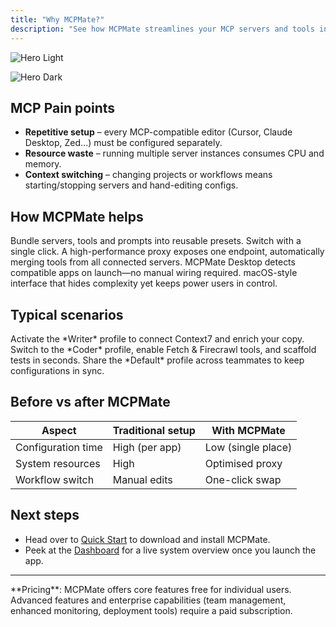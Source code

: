 ```yaml
---
title: "Why MCPMate?"
description: "See how MCPMate streamlines your MCP servers and tools into a single desktop app."
---
```



<img
  className="block dark:hidden"
  src="/i18n/en/images/hero-light.jpg"
  alt="Hero Light"
  title={true}
/>

<img
  className="hidden dark:block"
  src="/i18n/en/images/hero-dark.jpg"
  alt="Hero Dark"
  title={true}
/>

## MCP Pain points

- **Repetitive setup** – every MCP-compatible editor (Cursor, Claude Desktop, Zed…) must be configured separately.
- **Resource waste** – running multiple server instances consumes CPU and memory.
- **Context switching** – changing projects or workflows means starting/stopping servers and hand-editing configs.

## How MCPMate helps

<CardGroup cols={2}>
  <Card title="Profile" icon="layer-group">
    Bundle servers, tools and prompts into reusable presets. Switch with a single click.
  </Card>
  <Card title="Unified proxy" icon="server">
    A high-performance proxy exposes one endpoint, automatically merging tools from all connected servers.
  </Card>
  <Card title="Auto app detection" icon="plug">
    MCPMate Desktop detects compatible apps on launch—no manual wiring required.
  </Card>
  <Card title="Clean UI" icon="window-maximize">
    macOS-style interface that hides complexity yet keeps power users in control.
  </Card>
</CardGroup>

## Typical scenarios

<Tabs>
  <Tab label="Writing">
    Activate the *Writer* profile to connect Context7 and enrich your copy.
  </Tab>
  <Tab label="Coding">
    Switch to the *Coder* profile, enable Fetch & Firecrawl tools, and scaffold tests in seconds.
  </Tab>
  <Tab label="Team work">
    Share the *Default* profile across teammates to keep configurations in sync.
  </Tab>
</Tabs>

## Before vs after MCPMate

| Aspect | Traditional setup | With MCPMate |
| ------ | ---------------- | ------------ |
| Configuration time | High (per app) | Low (single place) |
| System resources   | High           | Optimised proxy |
| Workflow switch    | Manual edits   | One-click swap |

## Next steps

- Head over to [Quick Start](/pages/quickstart) to download and install MCPMate.
- Peek at the [Dashboard](/pages/dashboard) for a live system overview once you launch the app.

---

<Callout type="info">
  **Pricing**: MCPMate offers core features free for individual users. Advanced features and enterprise capabilities (team management, enhanced monitoring, deployment tools) require a paid subscription.
</Callout>